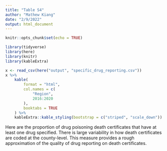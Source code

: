 ```yaml
---
title: "Table S4"
author: "Mathew Kiang"
date: "2/9/2022"
output: html_document
---
```


```r
knitr::opts_chunk$set(echo = TRUE)
```

```r
library(tidyverse)
library(here)
library(knitr)
library(kableExtra)

x <- read_csv(here("output", "specific_drug_reporting.csv"))
x %>%
    kable(
        format = "html",
        col.names = c(
            "Region", 
            2016:2020
        ),
        booktabs = TRUE
    ) %>%
    kableExtra::kable_styling(bootstrap = c("striped", "scale_down"))
```

Here are the proportion of drug poisoning death certificates that have at least one drug specified. There is large variability in how death certificates are coded at the county-level. This measure provides a rough approximation of the quality of drug reporting on death certificates. 